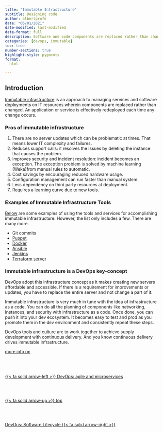 ```yaml
---
title: "Immutable Infrastructure"
subtitle: Designing code
author: albertprofe
date: "06/01/2021"
date-modified: last-modified
date-format: full
description: Software and code components are replaced rather than changed
categories: [devops, immutable]
toc: true
number-sections: true
highlight-style: pygments
format:
  html

---
```


## Introduction

[Immutable infrastructure](https://www.digitalocean.com/community/tutorials/what-is-immutable-infrastructure) is an approach to managing services and software deployments on IT resources wherein components are  replaced rather than changed. An application or service is effectively redeployed each time any change occurs.

### Pros of immutable infrastructure

1. There are no server updates which can be problematic at times. That means lower IT complexity and failures.
2. Reduces support calls: it resolves the issues by deleting the instance that causes the problem.
3. Improves security and incident resolution: incident becomes an exception. The exception problem is solved by machine learning (Weka)from manual rules to automatic.
4. Cost savings by encouraging reduced hardware usage.
5. Configuration management can run faster than manual system.
6. Less dependency on third party resources at deployment.
7. Requires a learning curve due to new tools.

### Examples of Immutable Infrastructure Tools

[Below](https://cloudinfrastructureservices.co.uk/what-is-immutable-infrastructure-best-practices/) are some examples of using the tools and services for accomplishing immutable infrastructure. However, the list only includes a few. There are many more.

- Git commits
- [Puppet](https://cloudinfrastructureservices.co.uk/ansible-vs-puppet/)
- [Docker](https://cloudinfrastructureservices.co.uk/how-to-setup-docker-compose-on-windows-server-in-azure-aws-gcp/)
- [Ansible](https://cloudinfrastructureservices.co.uk/how-to-setup-ansible-control-node-on-azure-aws-gcp/)
- [Jenkins](https://cloudinfrastructureservices.co.uk/how-to-setup-jenkins-ci-cd-server-on-azureawsgcp/)
- [Terraform server](https://cloudinfrastructureservices.co.uk/how-to-setup-terraform-on-linux-in-azure-aws-gcp/)

### Immutable infrastructure is a DevOps key-concept

DevOps adopt this infrastructure concept as it makes creating new servers affordable and accessible. If there is a requirement for improvements or updates, you have to replace the entire server and not change a part of it.

Immutable infrastructure is very much in tune with the idea of infrastructure as a code. You can do all the planning of components like networking, instances, and security with infrastructure as a code. Once done, you can push it into your dev ecosystem. It becomes easy to test and prod as you promote them in the dev environment and consistently repeat these steps.

DevOps tools and culture are to work together to achieve supply development with continuous delivery. And you know continuous delivery drives immutable infrastructure.

[more info on](https://sites.google.com/view/devopscifo/git)
<!--- navLinks -->
<br><br>
<div class=row>
<br>
<div class='column left previous'>
<br>
[{{< fa solid arrow-left >}} DevOps: agile and microservices ](/devops/devops-what-overview.qmd)
<br>
</div>
<br>
<div class='column center'>
<br>
[{{< fa solid arrow-up >}} top](#top)
<br>
</div>
<br>
<div class='column right next'>
<br>
[DevOps: Software Lifecycle {{< fa solid arrow-right >}}](/devops/devops-what-lifecycle.qmd)
<br>
</div>
<br>
</div>
